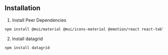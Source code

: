 
<Head>
  <title>DataGrid - Installation</title>
</Head>

## Installation

1. Install Peer Dependencies

```bash
npm install @mui/material @mui/icons-material @emotion/react react-table
```

2. Install datagrid

```bash
npm install datagrid
```
